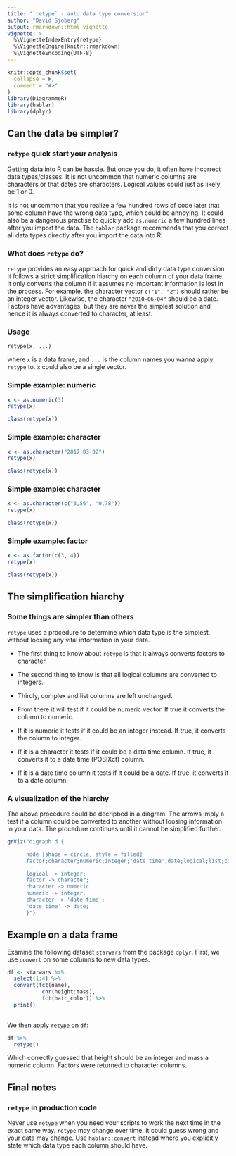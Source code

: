 ```yaml
---
title: "`retype` - auto data type conversion"
author: "David Sjoberg"
output: rmarkdown::html_vignette
vignette: >
  %\VignetteIndexEntry{retype}
  %\VignetteEngine{knitr::rmarkdown}
  %\VignetteEncoding{UTF-8}
---
```


```r
knitr::opts_chunk$set(
  collapse = F,
  comment = "#>"
)
library(DiagrammeR)
library(hablar)
library(dplyr)
```

## Can the data be simpler?
### `retype` quick start your analysis
Getting data into R can be hassle. But once you do, it often have incorrect data types/classes. It is not uncommon that numeric columns are characters or that dates are characters. Logical values could just as likely be 1 or 0. 

It is not uncommon that you realize a few hundred rows of code later that some column have the wrong data type, which could be annoying. It could also be a dangerous practise to quickly add `as.numeric` a few hundred lines after you import the data. The `hablar` package recommends that you correct all data types directly after you import the data into R! 

### What does `retype` do?
`retype` provides an easy approach for quick and dirty data type conversion. It follows a strict simplification hiarchy on each column of your data frame. It only converts the column if it assumes no important information is lost in the process. For example, the character vector `c("1", "2")` should rather be an integer vector. Likewise, the character `"2010-06-04"` should be a date. Factors have advantages, but they are never the simplest solution and hence it is always converted to character, at least.

### Usage
`retype(x, ...)`

where `x` is a data frame, and `...` is the column names you wanna apply `retype` to. `x` could also be a single vector.

### Simple example: numeric
```r
x <- as.numeric(3)
retype(x)
```
```r
class(retype(x))
```

### Simple example: character
```r
x <- as.character("2017-03-02")
retype(x)
```
```r
class(retype(x))
```

### Simple example: character
```r
x <- as.character(c("3,56", "0,78"))
retype(x)
```
```r
class(retype(x))
```

### Simple example: factor
```r
x <- as.factor(c(3, 4))
retype(x)
```
```r
class(retype(x))
```


## The simplification hiarchy
### Some things are simpler than others
`retype` uses a procedure to determine which data type is the simplest, without loosing any vital information in your data.

* The first thing to know about `retype` is that it always converts factors to character. 

* The second thing to know is that all logical columns are converted to integers.

* Thirdly, complex and list columns are left unchanged.

* From there it will test if it could be numeric vector. If true it converts the column to numeric.

* If it is numeric it tests if it could be an integer instead. If true, it converts the column to integer.

* If it is a character it tests if it could be a data time column. If true, it converts it to a date time (POSIXct) column.

* If it is a date time column it tests if it could be a date. If true, it converts it to a date column.


### A visualization of the hiarchy
The above procedure could be decripbed in a diagram. The arrows imply a test if a column could be converted to another without loosing information in your data. The procedure continues until it cannot be simplified further.

```r
grViz("digraph d {

      node [shape = circle, style = filled]
      factor;character;numeric;integer;'date time';date;logical;list;complex

      logical -> integer;
      factor -> character;
      character -> numeric
      numeric -> integer;
      character -> 'date time';
      'date time' -> date;
      }")
```

## Example on a data frame
Examine the following dataset `starwars` from the package `dplyr`. First, we use `convert` on some columns to new data types.
```r
df <- starwars %>% 
  select(1:4) %>% 
  convert(fct(name),
           chr(height:mass),
           fct(hair_color)) %>% 
  print()
  
```
We then apply `retype` on `df`:
```r
df %>% 
  retype()
```

Which correctly guessed that height should be an integer and mass a numeric column. Factors were returned to character columns.

## Final notes
### `retype` in production code
Never use `retype` when you need your scripts to work the next time in the exact same way. `retype` may change over time, it could guess wrong and your data may change. Use `hablar::convert` instead where you explicitly state which data type each column should have.
